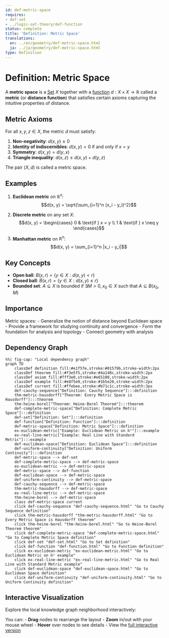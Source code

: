 ```yaml
---
id: def-metric-space
requires:
- def-set
- ../logic-set-theory/def-function
status: complete
title: 'Definition: Metric Space'
translations:
  en: ../en/geometry/def-metric-space.html
  ja: ../ja/geometry/def-metric-space.html
type: Definition
---
```


# Definition: Metric Space {#def-metric-space}

A **metric space** is a [Set](../logic-set-theory/def-set.qmd) $X$ together with a [function](../logic-set-theory/def-function.qmd) $d: X \times X \to \mathbb{R}$ called a **metric** (or **distance function**) that satisfies certain axioms capturing the intuitive properties of distance.

## Metric Axioms

For all $x, y, z \in X$, the metric $d$ must satisfy:

1. **Non-negativity**: $d(x, y) \geq 0$
2. **Identity of indiscernibles**: $d(x, y) = 0$ if and only if $x = y$
3. **Symmetry**: $d(x, y) = d(y, x)$
4. **Triangle inequality**: $d(x, z) \leq d(x, y) + d(y, z)$

The pair $(X, d)$ is called a metric space.

## Examples

1. **Euclidean metric** on $\mathbb{R}^n$:
   $$d(x, y) = \sqrt{\sum_{i=1}^n (x_i - y_i)^2}$$

2. **Discrete metric** on any set $X$:
   $$d(x, y) = \begin{cases} 0 & \text{if } x = y \\ 1 & \text{if } x \neq y \end{cases}$$

3. **Manhattan metric** on $\mathbb{R}^n$:
   $$d(x, y) = \sum_{i=1}^n |x_i - y_i|$$

## Key Concepts

- **Open ball**: $B(x, r) = \{y \in X : d(x, y) < r\}$
- **Closed ball**: $\bar{B}(x, r) = \{y \in X : d(x, y) \leq r\}$
- **Bounded set**: $A \subseteq X$ is bounded if $\exists M > 0, x_0 \in X$ such that $A \subseteq B(x_0, M)$

## Importance

Metric spaces:
- Generalize the notion of distance beyond Euclidean space
- Provide a framework for studying continuity and convergence
- Form the foundation for analysis and topology
- Connect geometry with analysis

## Dependency Graph

```mermaid
%%| fig-cap: "Local dependency graph"
graph TD
    classDef definition fill:#e1f5fe,stroke:#01579b,stroke-width:2px
    classDef theorem fill:#f3e5f5,stroke:#4a148c,stroke-width:2px
    classDef axiom fill:#fff3e0,stroke:#e65100,stroke-width:2px
    classDef example fill:#e8f5e9,stroke:#1b5e20,stroke-width:2px
    classDef current fill:#ffebee,stroke:#b71c1c,stroke-width:3px
    def-cauchy-sequence["Definition: Cauchy Sequence"]:::definition
    thm-metric-hausdorff["Theorem: Every Metric Space is Hausdorff"]:::theorem
    thm-heine-borel["Theorem: Heine-Borel Theorem"]:::theorem
    def-complete-metric-space["Definition: Complete Metric Space"]:::definition
    def-set["Definition: Set"]:::definition
    def-function["Definition: Function"]:::definition
    def-metric-space["Definition: Metric Space"]:::definition
    ex-euclidean-metric["Example: Euclidean Metric on ℝⁿ"]:::example
    ex-real-line-metric["Example: Real Line with Standard Metric"]:::example
    def-euclidean-space["Definition: Euclidean Space"]:::definition
    def-uniform-continuity["Definition: Uniform Continuity"]:::definition
    def-metric-space --> def-set
    def-complete-metric-space --> def-metric-space
    ex-euclidean-metric --> def-metric-space
    def-metric-space --> def-function
    def-euclidean-space --> def-metric-space
    def-uniform-continuity --> def-metric-space
    def-cauchy-sequence --> def-metric-space
    thm-metric-hausdorff --> def-metric-space
    ex-real-line-metric --> def-metric-space
    thm-heine-borel --> def-metric-space
    class def-metric-space current
    click def-cauchy-sequence "def-cauchy-sequence.html" "Go to Cauchy Sequence definition"
    click thm-metric-hausdorff "thm-metric-hausdorff.html" "Go to Every Metric Space is Hausdorff theorem"
    click thm-heine-borel "thm-heine-borel.html" "Go to Heine-Borel Theorem theorem"
    click def-complete-metric-space "def-complete-metric-space.html" "Go to Complete Metric Space definition"
    click def-set "def-set.html" "Go to Set definition"
    click def-function "def-function.html" "Go to Function definition"
    click ex-euclidean-metric "ex-euclidean-metric.html" "Go to Euclidean Metric on ℝⁿ example"
    click ex-real-line-metric "ex-real-line-metric.html" "Go to Real Line with Standard Metric example"
    click def-euclidean-space "def-euclidean-space.html" "Go to Euclidean Space definition"
    click def-uniform-continuity "def-uniform-continuity.html" "Go to Uniform Continuity definition"
```

## Interactive Visualization

Explore the local knowledge graph neighborhood interactively:

::: {.graph-viz data-id="def-metric-space" data-width="700" data-height="500"}
:::

You can:
- **Drag** nodes to rearrange the layout
- **Zoom** in/out with your mouse wheel
- **Hover** over nodes to see details
- View the [full interactive version](../../output/interactive/def-metric-space.html){target="_blank"}
